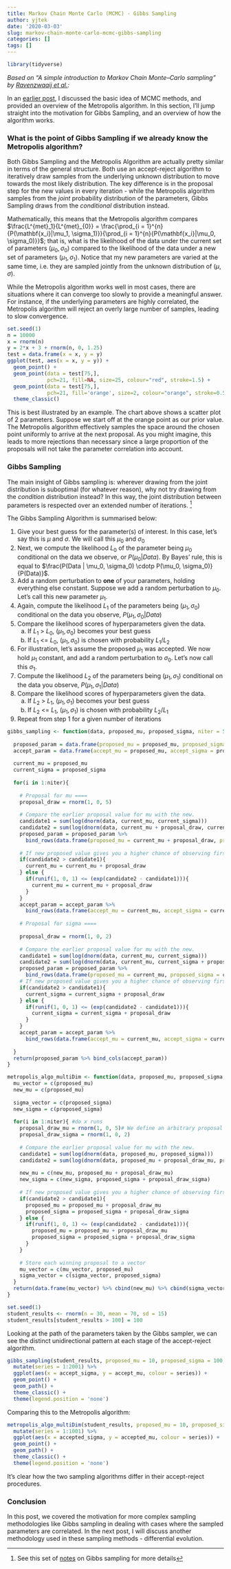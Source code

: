 ```yaml
---
title: Markov Chain Monte Carlo (MCMC) - Gibbs Sampling
author: yjtek
date: '2020-03-03'
slug: markov-chain-monte-carlo-mcmc-gibbs-sampling
categories: []
tags: []
---
```


```r
library(tidyverse)
```

*Based on "A simple introduction to Markov Chain Monte–Carlo sampling" by [Ravenzwaaij et al.](https://link.springer.com/content/pdf/10.3758%2Fs13423-016-1015-8.pdf):*

In an [earlier post](/2020/03/01/markov-chain-monte-carlo-mcmc-metropolis-hastings/), I discussed the basic idea of MCMC methods, and provided an overview of the Metropolis algorithm. In this section, I'll jump straight into the motivation for Gibbs Sampling, and an overview of how the algorithm works.

### What is the point of Gibbs Sampling if we already know the Metropolis algorithm?

Both Gibbs Sampling and the Metropolis Algorithm are actually pretty similar in terms of the general structure. Both use an accept-reject algorithm to iteratively draw samples from the underlying unknown distribution to move towards the most likely distribution. The key difference is in the proposal step for the new values in every iteration - while the Metropolis algorithm samples from the *joint* probability distribution of the parameters, Gibbs Sampling draws from the *conditional* distribution instead. 

Mathematically, this means that the Metropolis algorithm compares $\frac{L^{met}_1}{L^{met}_{0}} = \frac{\prod_{i = 1}^{n}{P(\mathbf{x_i}|\mu_1, \sigma_1)}}{\prod_{i = 1}^{n}{P(\mathbf{x_i}|\mu_0, \sigma_0)}}$; that is, what is the likelihood of the data under the current set of parameters $(\mu_0, \sigma_0)$ compared to the likelihood of the data under a new set of parameters $(\mu_1, \sigma_1)$. Notice that my new parameters are varied at the same time, i.e. they are sampled jointly from the unknown distribution of $(\mu, \sigma)$.

While the Metropolis algorithm works well in most cases, there are situations where it can converge too slowly to provide a meaningful answer. For instance, if the underlying parameters are highly correlated, the Metropolis algorithm will reject an overly large number of samples, leading to slow convergence. 

```r
set.seed(1)
n = 10000
x = rnorm(n)
y = 2*x + 3 + rnorm(n, 0, 1.25)
test = data.frame(x = x, y = y)
ggplot(test, aes(x = x, y = y)) +
  geom_point() + 
  geom_point(data = test[75,],
             pch=21, fill=NA, size=25, colour="red", stroke=1.5) + 
  geom_point(data = test[75,],
             pch=21, fill='orange', size=2, colour="orange", stroke=0.5) +
  theme_classic()
```

This is best illustrated by an example. The chart above shows a scatter plot of 2 parameters. Suppose we start off at the orange point as our prior value. The Metropolis algorithm effectively samples the space around the chosen point uniformly to arrive at the next proposal. As you might imagine, this leads to more rejections than necessary since a large proportion of the proposals will not take the parameter correlation into account.

### Gibbs Sampling

The main insight of Gibbs sampling is: wherever drawing from the joint distribution is suboptimal (for whatever reason), why not try drawing from the *condition* distribution instead? In this way, the joint distribution between parameters is respected over an extended number of iterations. ^[See this set of [notes](http://www2.stat.duke.edu/~rcs46/modern_bayes17/lecturesModernBayes17/lecture-7/07-gibbs.pdf) on Gibbs sampling for more details]

The Gibbs Sampling Algorithm is summarised below: <br>

1. Give your best guess for the parameter(s) of interest. In this case, let's say this is $\mu$ and $\sigma$. We will call this $\mu_0$ and $\sigma_0$
2. Next, we compute the likelihood $L_0$ of the parameter being $\mu_0$ conditional on the data we observe, or $P(\mu_0 | Data)$. By Bayes' rule, this is equal to $\frac{P(Data | \mu_0, \sigma_0) \cdotp P(\mu_0, \sigma_0)}{P(Data)}$.
3. Add a random perturbation to **one** of your parameters, holding everything else constant. Suppose we add a random perturbation to $\mu_0$. Let's call this new parameter $\mu_1$.
4. Again, compute the likelihood $L_1$ of the parameters being $(\mu_1, \sigma_0)$ conditional on the data you observe, $P(\mu_1, \sigma_0 | Data)$
5. Compare the likelihood scores of hyperparameters given the data. 
    a. If $L_1$ > $L_0$, $(\mu_1, \sigma_0)$ becomes your best guess
    b. If $L_1$ <= $L_0$, $(\mu_1, \sigma_0)$ is chosen with probability $L_1 / L_2$
6. For illustration, let's assume the proposed $\mu_1$ was accepted. We now hold $\mu_1$ constant, and add a random perturbation to $\sigma_0$. Let's now call this $\sigma_1$.
7. Compute the likelihood $L_2$ of the parameters being $(\mu_1, \sigma_1)$ conditional on the data you observe, $P(\mu_1, \sigma_1 | Data)$
8. Compare the likelihood scores of hyperparameters given the data. 
    a. If $L_2$ > $L_1$, $(\mu_1, \sigma_1)$ becomes your best guess
    b. If $L_2$ <= $L_1$, $(\mu_1, \sigma_1)$ is chosen with probability $L_2 / L_1$
9. Repeat from step 1 for a given number of iterations

```r
gibbs_sampling <- function(data, proposed_mu, proposed_sigma, niter = 500){
  
  proposed_param = data.frame(proposed_mu = proposed_mu, proposed_sigma = proposed_sigma)
  accept_param = data.frame(accept_mu = proposed_mu, accept_sigma = proposed_sigma)
  
  current_mu = proposed_mu
  current_sigma = proposed_sigma
  
  for(i in 1:niter){
    
    # Proposal for mu ====
    proposal_draw = rnorm(1, 0, 5)
    
    # Compare the earlier proposal value for mu with the new. 
    candidate1 = sum(log(dnorm(data, current_mu, current_sigma)))
    candidate2 = sum(log(dnorm(data, current_mu + proposal_draw, current_sigma)))
    proposed_param = proposed_param %>%
      bind_rows(data.frame(proposed_mu = current_mu + proposal_draw, proposed_sigma = current_sigma))
    
    # If new proposed value gives you a higher chance of observing first_value, accept it. Otherwise, accept new proposal with probability proportionate to how much lower the posterior is compared to the original proposal. This prevents getting stuck in local maxima.
    if(candidate2 > candidate1){
      current_mu = current_mu + proposal_draw
    } else {
      if(runif(1, 0, 1) <= (exp(candidate2 - candidate1))){
        current_mu = current_mu + proposal_draw
      }
    }
    accept_param = accept_param %>%
      bind_rows(data.frame(accept_mu = current_mu, accept_sigma = current_sigma))
    
    # Proposal for sigma ====
    
    proposal_draw = rnorm(1, 0, 2)
    
    # Compare the earlier proposal value for mu with the new. 
    candidate1 = sum(log(dnorm(data, current_mu, current_sigma)))
    candidate2 = sum(log(dnorm(data, current_mu, current_sigma + proposal_draw)))
    proposed_param = proposed_param %>%
      bind_rows(data.frame(proposed_mu = current_mu, proposed_sigma = current_sigma + proposal_draw))
    # If new proposed value gives you a higher chance of observing first_value, accept it. Otherwise, accept new proposal with probability proportionate to how much lower the posterior is compared to the original proposal. This prevents getting stuck in local maxima.
    if(candidate2 > candidate1){
      current_sigma = current_sigma + proposal_draw
    } else {
      if(runif(1, 0, 1) <= (exp(candidate2 - candidate1))){
        current_sigma = current_sigma + proposal_draw
      }
    }
    accept_param = accept_param %>%
      bind_rows(data.frame(accept_mu = current_mu, accept_sigma = current_sigma))
    
  }
  return(proposed_param %>% bind_cols(accept_param))
}
```

```r
metropolis_algo_multiDim <- function(data, proposed_mu, proposed_sigma, niter = 500){
  mu_vector = c(proposed_mu)
  new_mu = c(proposed_mu)
  
  sigma_vector = c(proposed_sigma)
  new_sigma = c(proposed_sigma)
  
  for(i in 1:niter){ #do x runs
    proposal_draw_mu = rnorm(1, 0, 5)# We define an arbitrary proposal mechanism; in this case, you draw from a normal distribution with mean 0 and sd 5
    proposal_draw_sigma = rnorm(1, 0, 2)
    
    # Compare the earlier proposal value for mu with the new. 
    candidate1 = sum(log(dnorm(data, proposed_mu, proposed_sigma)))
    candidate2 = sum(log(dnorm(data, proposed_mu + proposal_draw_mu, proposed_sigma + proposal_draw_sigma)))
    
    new_mu = c(new_mu, proposed_mu + proposal_draw_mu)
    new_sigma = c(new_sigma, proposed_sigma + proposal_draw_sigma)
    
    # If new proposed value gives you a higher chance of observing first_value, accept it. Otherwise, accept new proposal with probability proportionate to how much lower the posterior is compared to the original proposal. This prevents getting stuck in local maxima.
    if(candidate2 > candidate1){
      proposed_mu = proposed_mu + proposal_draw_mu
      proposed_sigma = proposed_sigma + proposal_draw_sigma
    } else {
      if(runif(1, 0, 1) <= (exp(candidate2 - candidate1))){
        proposed_mu = proposed_mu + proposal_draw_mu
        proposed_sigma = proposed_sigma + proposal_draw_sigma
      }
    }
    
    # Store each winning proposal to a vector
    mu_vector = c(mu_vector, proposed_mu)
    sigma_vector = c(sigma_vector, proposed_sigma)
  }
  return(data.frame(mu_vector) %>% cbind(new_mu) %>% cbind(sigma_vector) %>% cbind(new_sigma) %>% `colnames<-`(c('accepted_mu', 'proposed_mu', 'accepted_sigma', 'proposed_sigma')))
}
```

```r
set.seed(1)
student_results <- rnorm(n = 30, mean = 70, sd = 15)
student_results[student_results > 100] = 100
```

Looking at the path of the parameters taken by the Gibbs sampler, we can see the distinct unidirectional pattern at each stage of the accept-reject algorithm.

```r
gibbs_sampling(student_results, proposed_mu = 10, proposed_sigma = 100, niter = 1000) %>%
  mutate(series = 1:2001) %>%
  ggplot(aes(x = accept_sigma, y = accept_mu, colour = series)) +
  geom_point() +
  geom_path() +
  theme_classic() +
  theme(legend.position = 'none')
```

Comparing this to the Metropolis algorithm:

```r
metropolis_algo_multiDim(student_results, proposed_mu = 10, proposed_sigma = 100, niter = 1000) %>%
  mutate(series = 1:1001) %>%
  ggplot(aes(x = accepted_sigma, y = accepted_mu, colour = series)) +
  geom_point() +
  geom_path() +
  theme_classic() +
  theme(legend.position = 'none')
```

It's clear how the two sampling algorithms differ in their accept-reject procedures.

### Conclusion

In this post, we covered the motivation for more complex sampling methodologies like Gibbs sampling in dealing with cases where the sampled parameters are correlated. In the next post, I will discuss another methodology used in these sampling methods - differential evolution.